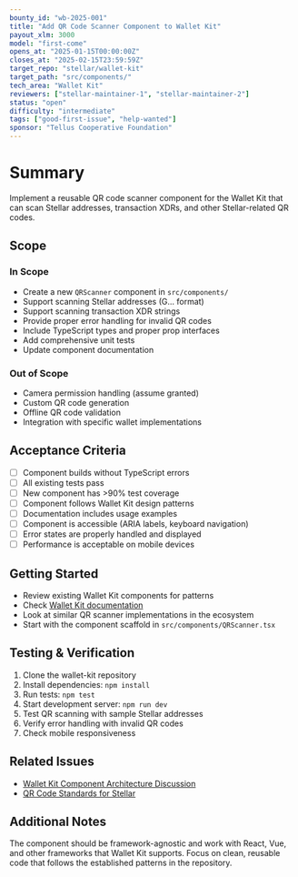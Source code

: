 ```yaml
---
bounty_id: "wb-2025-001"
title: "Add QR Code Scanner Component to Wallet Kit"
payout_xlm: 3000
model: "first-come"
opens_at: "2025-01-15T00:00:00Z"
closes_at: "2025-02-15T23:59:59Z"
target_repo: "stellar/wallet-kit"
target_path: "src/components/"
tech_area: "Wallet Kit"
reviewers: ["stellar-maintainer-1", "stellar-maintainer-2"]
status: "open"
difficulty: "intermediate"
tags: ["good-first-issue", "help-wanted"]
sponsor: "Tellus Cooperative Foundation"
---
```


# Summary

Implement a reusable QR code scanner component for the Wallet Kit that can scan Stellar addresses, transaction XDRs, and other Stellar-related QR codes.

## Scope

### In Scope
- Create a new `QRScanner` component in `src/components/`
- Support scanning Stellar addresses (G... format)
- Support scanning transaction XDR strings
- Provide proper error handling for invalid QR codes
- Include TypeScript types and proper prop interfaces
- Add comprehensive unit tests
- Update component documentation

### Out of Scope
- Camera permission handling (assume granted)
- Custom QR code generation
- Offline QR code validation
- Integration with specific wallet implementations

## Acceptance Criteria

- [ ] Component builds without TypeScript errors
- [ ] All existing tests pass
- [ ] New component has >90% test coverage
- [ ] Component follows Wallet Kit design patterns
- [ ] Documentation includes usage examples
- [ ] Component is accessible (ARIA labels, keyboard navigation)
- [ ] Error states are properly handled and displayed
- [ ] Performance is acceptable on mobile devices

## Getting Started

- Review existing Wallet Kit components for patterns
- Check [Wallet Kit documentation](https://github.com/stellar/wallet-kit)
- Look at similar QR scanner implementations in the ecosystem
- Start with the component scaffold in `src/components/QRScanner.tsx`

## Testing & Verification

1. Clone the wallet-kit repository
2. Install dependencies: `npm install`
3. Run tests: `npm test`
4. Start development server: `npm run dev`
5. Test QR scanning with sample Stellar addresses
6. Verify error handling with invalid QR codes
7. Check mobile responsiveness

## Related Issues

- [Wallet Kit Component Architecture Discussion](https://github.com/stellar/wallet-kit/issues/123)
- [QR Code Standards for Stellar](https://github.com/stellar/stellar-protocol/issues/456)

## Additional Notes

The component should be framework-agnostic and work with React, Vue, and other frameworks that Wallet Kit supports. Focus on clean, reusable code that follows the established patterns in the repository.
